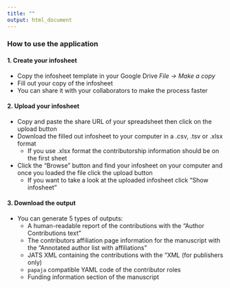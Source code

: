 ```yaml
---
title: ""
output: html_document
---
```


### How to use the application

#### 1. Create your infosheet
* Copy the infosheet template in your Google Drive _File -> Make a copy_
* Fill out your copy of the infosheet
+ You can share it with your collaborators to make the process faster

#### 2. Upload your infosheet
* Copy and paste the share URL of your spreadsheet then click on the upload button
* Download the filled out infosheet to your computer in a .csv, .tsv or .xlsx format
  - If you use .xlsx format the contributorship information should be on the first sheet
* Click the "Browse" button and find your infosheet on your computer and once you loaded the file click the upload button
  - If you want to take a look at the uploaded infosheet click "Show infosheet"

#### 3. Download the output
* You can generate 5 types of outputs:
  - A human-readable report of the contributions with the "Author Contributions text"
  - The contributors affiliation page information for the manuscript with the "Annotated author list with affiliations"
  - JATS XML containing the contributions with the “XML (for publishers only)
  - `papaja` compatible YAML code of the contributor roles
  - Funding information section of the manuscript